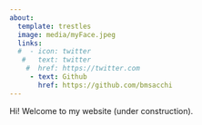 ```yaml
---
about:
  template: trestles
  image: media/myFace.jpeg
  links:
  #  - icon: twitter
   #   text: twitter
    #  href: https://twitter.com
     - text: Github
       href: https://github.com/bmsacchi
---
```


Hi! Welcome to my website (under construction).
